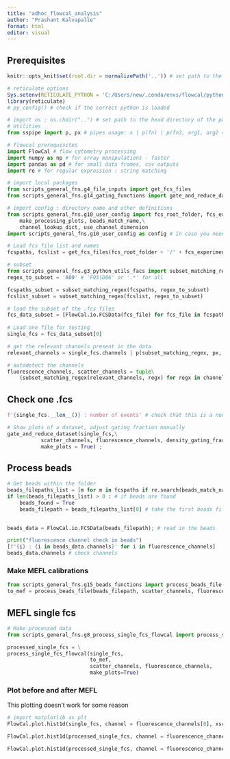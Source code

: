 ```yaml
---
title: "adhoc_flowcal_analysis"
author: "Prashant Kalvapalle"
format: html
editor: visual
---
```


## Prerequisites

```r
knitr::opts_knit$set(root.dir = normalizePath('..')) # set path to the project head

# reticulate options
Sys.setenv(RETICULATE_PYTHON = 'C:/Users/new/.conda/envs/flowcal/python.exe')
library(reticulate)
# py_config() # check if the correct python is loaded
```

```python
# import os ; os.chdir("..") # set path to the head directory of the project
# Utilities
from sspipe import p, px # pipes usage: x | p(fn) | p(fn2, arg1, arg2 = px)

# flowcal prerequisites
import FlowCal # flow cytometry processing
import numpy as np # for array manipulations - faster
import pandas as pd # for small data frames, csv outputs
import re # for regular expression : string matching
```

```python
# import local packages
from scripts_general_fns.g4_file_inputs import get_fcs_files
from scripts_general_fns.g14_gating_functions import gate_and_reduce_dataset

# import config : directory name and other definitions
from scripts_general_fns.g10_user_config import fcs_root_folder, fcs_experiment_folder,\
    make_processing_plots, beads_match_name,\
    channel_lookup_dict, use_channel_dimension
import scripts_general_fns.g10_user_config as config # in case you need more stuff
```

```python
# Load fcs file list and names
fcspaths, fcslist = get_fcs_files(fcs_root_folder + '/' + fcs_experiment_folder + '/')

# subset
from scripts_general_fns.g3_python_utils_facs import subset_matching_regex
regex_to_subset = 'A09' # 'F05|D06' or '.*' for all

fcspaths_subset = subset_matching_regex(fcspaths, regex_to_subset)
fcslist_subset = subset_matching_regex(fcslist, regex_to_subset)

# load the subset of the .fcs files
fcs_data_subset = [FlowCal.io.FCSData(fcs_file) for fcs_file in fcspaths_subset]
    
# Load one file for testing
single_fcs = fcs_data_subset[0]
```

```python
# get the relevant channels present in the data
relevant_channels = single_fcs.channels | p(subset_matching_regex, px, use_channel_dimension) 

# autodetect the channels
fluorescence_channels, scatter_channels = tuple\
    (subset_matching_regex(relevant_channels, regx) for regx in channel_lookup_dict.values())
```

## Check one .fcs

```python
f'{single_fcs.__len__()} : number of events' # check that this is a non-empty file
```

```python
# Show plots of a dataset, adjust gating fraction manually
gate_and_reduce_dataset(single_fcs,\
           scatter_channels, fluorescence_channels, density_gating_fraction=.5,
           make_plots = True) ;
```

## Process beads

```python

# Get beads within the folder  
beads_filepaths_list = [m for m in fcspaths if re.search(beads_match_name, m, re.IGNORECASE)]
if len(beads_filepaths_list) > 0 : # if beads are found
    beads_found = True
    beads_filepath = beads_filepaths_list[0] # take the first beads file
    

beads_data = FlowCal.io.FCSData(beads_filepath); # read in the beads

```

```python
print("fluorescence channel check in beads")
[f'{i} : {i in beads_data.channels}' for i in fluorescence_channels]
beads_data.channels # check channels
```

### Make MEFL calibrations

```python
from scripts_general_fns.g15_beads_functions import process_beads_file
to_mef = process_beads_file(beads_filepath, scatter_channels, fluorescence_channels) # works!
```

## MEFL single fcs

```python
# Make processed data
from scripts_general_fns.g8_process_single_fcs_flowcal import process_single_fcs_flowcal # processing - gating-reduction, MEFLing

processed_single_fcs = \
process_single_fcs_flowcal(single_fcs,
                           to_mef,
                           scatter_channels, fluorescence_channels,
                           make_plots=True)
```

### Plot before and after MEFL

This plotting doesn't work for some reason

```python
# import matplotlib as plt
FlowCal.plot.hist1d(single_fcs, channel = fluorescence_channels[0], xscale = 'logicle', xlim = (-100, 100), bins = 1000)

FlowCal.plot.hist1d(processed_single_fcs, channel = fluorescence_channels[0], xlim = (-500, 500), bins = 200)

FlowCal.plot.hist1d(processed_single_fcs, channel = fluorescence_channels[0])
```
